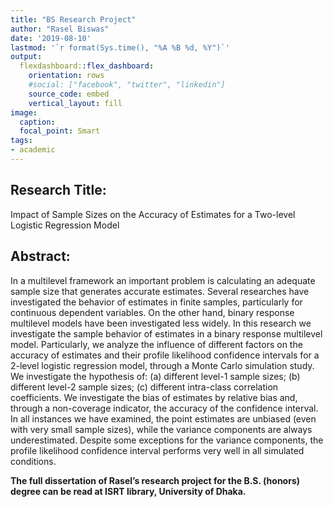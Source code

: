 ```yaml
---
title: "BS Research Project"
author: "Rasel Biswas"
date: '2019-08-10'
lastmod: '`r format(Sys.time(), "%A %B %d, %Y")`'
output: 
  flexdashboard::flex_dashboard:
    orientation: rows
    #social: ["facebook", "twitter", "linkedin"]
    source_code: embed
    vertical_layout: fill
image:
  caption: 
  focal_point: Smart
tags:
- academic
---
```


## Research Title:
Impact of Sample Sizes on the Accuracy of Estimates for a Two-level Logistic Regression Model

## Abstract:
In a multilevel framework an important problem is calculating an adequate sample size that generates accurate estimates. Several researches have investigated the behavior of estimates in finite samples, particularly for continuous dependent variables. On the other hand, binary response multilevel models have been investigated less widely. In this research we investigate the sample behavior of estimates in a binary response multilevel model. Particularly, we analyze the influence of different factors on the accuracy of estimates and their profile likelihood confidence intervals for a 2-level logistic regression model, through a Monte Carlo simulation study. We investigate the hypothesis of: (a) different level-1 sample sizes; (b) different level-2 sample sizes; (c) different intra-class correlation coefficients. We investigate the bias of estimates by relative bias and, through a non-coverage indicator, the accuracy of the confidence interval. In all instances we have examined, the point estimates are unbiased (even with very small sample sizes), while the variance components are always underestimated. Despite some exceptions for the variance components, the profile likelihood confidence interval performs very well in all simulated conditions.


**The full dissertation of Rasel’s research project for the B.S. (honors) degree can be read at ISRT library, University of Dhaka.**
